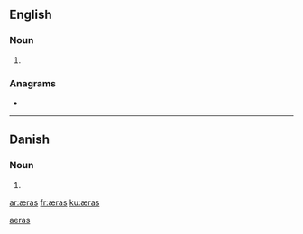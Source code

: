 {{also|aeras}}
==English==

===Noun===
{{head|en|noun plural form}}

# {{plural of|æra|lang=en}}

===Anagrams===
* {{l|en|areas}}

[[Category:English terms spelled with Æ|aeras]]

----

==Danish==

===Noun===
{{head|da|noun form|g=c}}

# {{genitive singular indefinite of|æra|lang=da}}

[[ar:æras]]
[[fr:æras]]
[[ku:æras]]
